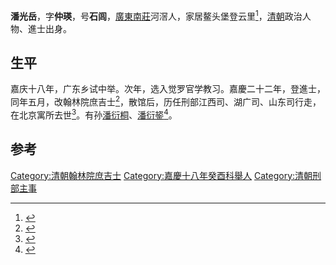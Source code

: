 '''潘光岳'''，字'''仲瑛'''，号'''石闾'''，[[廣東|廣東]][[南莊鎮_(佛山市)|南莊]]河滘人，家居鳌头堡登云里<ref>{{Cite book|title=佛山记忆|last=佛山古镇文化发展有限公司主编|first=|publisher=广州：广州出版社|year=2011.12|isbn=978-7-5462-0445-1|location=|pages=11}}</ref>，[[清朝|清朝]]政治人物、進士出身。

==生平 ==
嘉庆十八年，广东乡试中举。次年，选入觉罗官学教习。嘉慶二十二年，登進士，同年五月，改翰林院庶吉士<ref>{{Cite book|title=《清实录》科举史料汇编|last=王炜编校|first=|publisher=武汉：武汉大学出版社|year=2009.08|isbn=978-7-307-06623-6|location=|pages=667}}</ref>，散馆后，历任刑部江西司、湖广司、山东司行走，在北京寓所去世<ref>{{Cite book|title=佛山市志 下|last=佛山市地方志编纂委员会编|first=|publisher=广州：广东人民出版社|year=1994|isbn=7-218-00778-3|location=|pages=2113}}</ref>。有孙[[潘衍桐|潘衍桐]]、[[潘衍䤰|潘衍䤰]]<ref>{{Cite book|title=南海诗征 下|last=张杰龙主编；邓芬，孔繁文副主编|first=|publisher=广州：岭南美术出版社|year=2009.08|isbn=978-7-5362-4148-0|location=|pages=270}}</ref>。

==参考==
{{reflist}}
{{明朝人物小作品}}
{{嘉慶二十二年丁丑科殿試金榜 }}
[[Category:清朝翰林院庶吉士|Category:清朝翰林院庶吉士]]
[[Category:嘉慶十八年癸酉科舉人|Category:嘉慶十八年癸酉科舉人]]
[[Category:清朝刑部主事|Category:清朝刑部主事]]